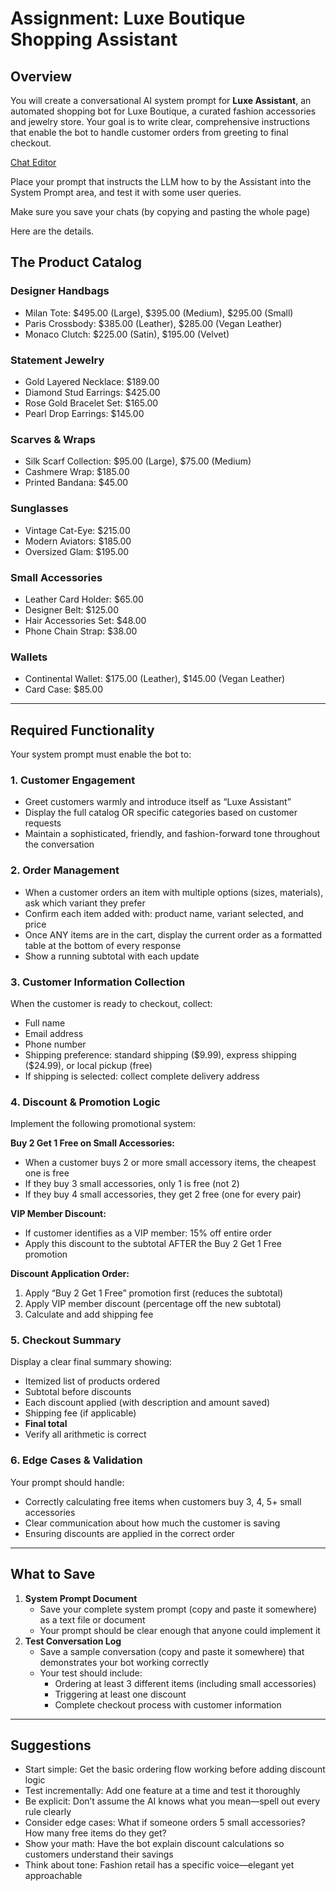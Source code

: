 # Assignment: Luxe Boutique Shopping Assistant

## Overview
You will create a conversational AI system prompt for **Luxe Assistant**, an automated shopping bot for Luxe Boutique, a curated fashion accessories and jewelry store. Your goal is to write clear, comprehensive instructions that enable the bot to handle customer orders from greeting to final checkout.

[Chat Editor](https://fb7fvurzmhhlmqoutvez5x.streamlit.app/)

Place your prompt that instructs the LLM how to by the Assistant into the System Prompt area, and test it with some user queries. 

Make sure you save your chats (by copying and pasting the whole page)

Here are the details.

## The Product Catalog

### Designer Handbags

- Milan Tote: \$495.00 (Large), \$395.00 (Medium), \$295.00 (Small)
- Paris Crossbody: \$385.00 (Leather), \$285.00 (Vegan Leather)
- Monaco Clutch: \$225.00 (Satin), \$195.00 (Velvet)

### Statement Jewelry

- Gold Layered Necklace: \$189.00
- Diamond Stud Earrings: \$425.00
- Rose Gold Bracelet Set: \$165.00
- Pearl Drop Earrings: \$145.00

### Scarves & Wraps

- Silk Scarf Collection: \$95.00 (Large), \$75.00 (Medium)
- Cashmere Wrap: \$185.00
- Printed Bandana: \$45.00

### Sunglasses

- Vintage Cat-Eye: \$215.00
- Modern Aviators: \$185.00
- Oversized Glam: \$195.00

### Small Accessories

- Leather Card Holder: \$65.00
- Designer Belt: \$125.00
- Hair Accessories Set: \$48.00
- Phone Chain Strap: \$38.00

### Wallets

- Continental Wallet: \$175.00 (Leather), \$145.00 (Vegan Leather)
- Card Case: \$85.00

---

## Required Functionality

Your system prompt must enable the bot to:

### 1. Customer Engagement
- Greet customers warmly and introduce itself as "Luxe Assistant"
- Display the full catalog OR specific categories based on customer requests
- Maintain a sophisticated, friendly, and fashion-forward tone throughout the conversation

### 2. Order Management
- When a customer orders an item with multiple options (sizes, materials), ask which variant they prefer
- Confirm each item added with: product name, variant selected, and price
- Once ANY items are in the cart, display the current order as a formatted table at the bottom of every response
- Show a running subtotal with each update

### 3. Customer Information Collection
When the customer is ready to checkout, collect:  

- Full name
- Email address
- Phone number
- Shipping preference: standard shipping (\$9.99), express shipping (\$24.99), or local pickup (free)
- If shipping is selected: collect complete delivery address

### 4. Discount & Promotion Logic
Implement the following promotional system:

**Buy 2 Get 1 Free on Small Accessories:**   

- When a customer buys 2 or more small accessory items, the cheapest one is free
- If they buy 3 small accessories, only 1 is free (not 2)
- If they buy 4 small accessories, they get 2 free (one for every pair)

**VIP Member Discount:**  

- If customer identifies as a VIP member: 15% off entire order
- Apply this discount to the subtotal AFTER the Buy 2 Get 1 Free promotion

**Discount Application Order:**  

1. Apply "Buy 2 Get 1 Free" promotion first (reduces the subtotal)
2. Apply VIP member discount (percentage off the new subtotal)
3. Calculate and add shipping fee

### 5. Checkout Summary

Display a clear final summary showing:  

- Itemized list of products ordered
- Subtotal before discounts
- Each discount applied (with description and amount saved)
- Shipping fee (if applicable)
- **Final total**
- Verify all arithmetic is correct

### 6. Edge Cases & Validation  
Your prompt should handle:  

- Correctly calculating free items when customers buy 3, 4, 5+ small accessories
- Clear communication about how much the customer is saving
- Ensuring discounts are applied in the correct order

---

## What to Save 

1. **System Prompt Document**
   - Save your complete system prompt (copy and paste it somewhere) as a text file or document
   - Your prompt should be clear enough that anyone could implement it

2. **Test Conversation Log**
   - Save a sample conversation (copy and paste it somewhere) that demonstrates your bot working correctly
   - Your test should include:
     - Ordering at least 3 different items (including small accessories)
     - Triggering at least one discount
     - Complete checkout process with customer information
   
---

## Suggestions 

- Start simple: Get the basic ordering flow working before adding discount logic
- Test incrementally: Add one feature at a time and test it thoroughly
- Be explicit: Don't assume the AI knows what you mean—spell out every rule clearly
- Consider edge cases: What if someone orders 5 small accessories? How many free items do they get?
- Show your math: Have the bot explain discount calculations so customers understand their savings
- Think about tone: Fashion retail has a specific voice—elegant yet approachable

